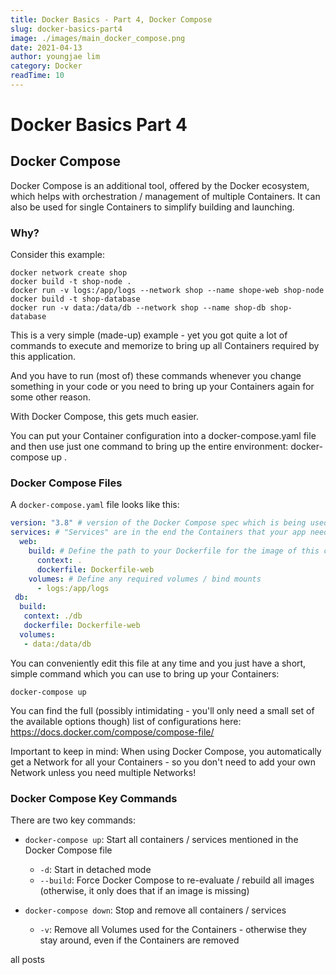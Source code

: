 ```yaml
---
title: Docker Basics - Part 4, Docker Compose 
slug: docker-basics-part4
image: ./images/main_docker_compose.png
date: 2021-04-13
author: youngjae lim
category: Docker
readTime: 10
---
```



# Docker Basics Part 4

## Docker Compose

Docker Compose is an additional tool, offered by the Docker ecosystem, which helps with
orchestration / management of multiple Containers. It can also be used for single Containers to
simplify building and launching.

### Why?

Consider this example:

```
docker network create shop
docker build -t shop-node .
docker run -v logs:/app/logs --network shop --name shope-web shop-node
docker build -t shop-database
docker run -v data:/data/db --network shop --name shop-db shop-database
```

This is a very simple (made-up) example - yet you got quite a lot of commands to execute and
memorize to bring up all Containers required by this application.

And you have to run (most of) these commands whenever you change something in your code or
you need to bring up your Containers again for some other reason.

With Docker Compose, this gets much easier.

You can put your Container configuration into a docker-compose.yaml file and then use just one
command to bring up the entire environment: docker-compose up .

### Docker Compose Files

A `docker-compose.yaml` file looks like this:

```yaml
version: "3.8" # version of the Docker Compose spec which is being used
services: # "Services" are in the end the Containers that your app needs
  web:
    build: # Define the path to your Dockerfile for the image of this container
      context: .
      dockerfile: Dockerfile-web
    volumes: # Define any required volumes / bind mounts
      - logs:/app/logs
 db:
  build:
   context: ./db
   dockerfile: Dockerfile-web
  volumes:
   - data:/data/db
 ```

You can conveniently edit this file at any time and you just have a short, simple command which
you can use to bring up your Containers:

```
docker-compose up
```

You can find the full (possibly intimidating - you'll only need a small set of the available options
though) list of configurations here: https://docs.docker.com/compose/compose-file/

Important to keep in mind: When using Docker Compose, you automatically get a Network
for all your Containers - so you don't need to add your own Network unless you need multiple
Networks!

### Docker Compose Key Commands

There are two key commands:

- `docker-compose up`: Start all containers / services mentioned in the Docker Compose file
  - `-d`: Start in detached mode
  - `--build`: Force Docker Compose to re-evaluate / rebuild all images (otherwise, it only
does that if an image is missing)

- `docker-compose down`: Stop and remove all containers / services
  - `-v`: Remove all Volumes used for the Containers - otherwise they stay around, even if
the Containers are removed

<Link to='/posts' className='btn center-btn'>
  all posts
</Link>
